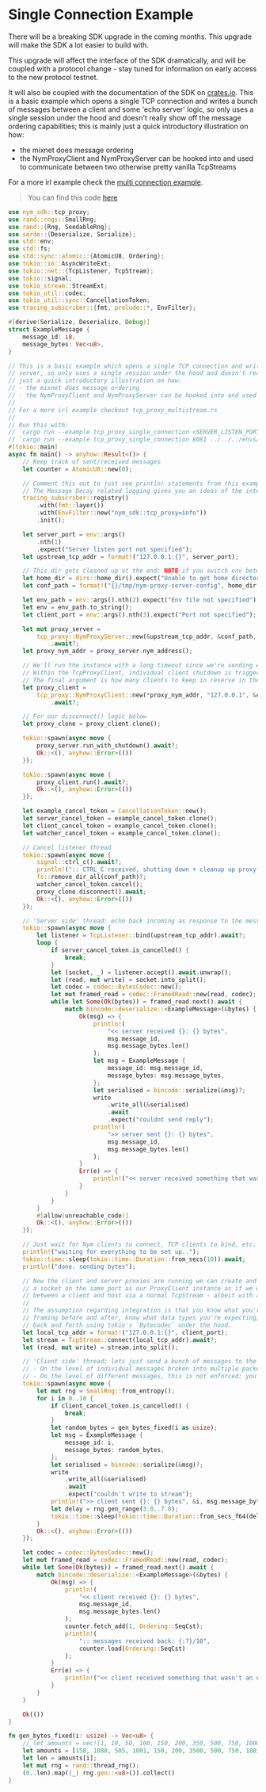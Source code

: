 # Single Connection Example

<Callout type="warning">There will be a breaking SDK upgrade in the coming months. This upgrade will make the SDK a lot easier to build with.

This upgrade will affect the interface of the SDK dramatically, and will be coupled with a protocol change - stay tuned for information on early access to the new protocol testnet.

It will also be coupled with the documentation of the SDK on [crates.io](https://crates.io/).
</Callout>
This is a basic example which opens a single TCP connection and writes a bunch of messages between a client and some 'echo server' logic, so only uses a single session under the hood and doesn't really show off the message ordering capabilities; this is mainly just a quick introductory illustration on how:
- the mixnet does message ordering
- the NymProxyClient and NymProxyServer can be hooked into and used to communicate between two otherwise pretty vanilla TcpStreams

For a more irl example check the [multi connection example](./multiconn).

> You can find this code [here](https://github.com/nymtech/nym/blob/develop/sdk/rust/nym-sdk/examples/tcp_proxy_single_connection.rs)

```rust
use nym_sdk::tcp_proxy;
use rand::rngs::SmallRng;
use rand::{Rng, SeedableRng};
use serde::{Deserialize, Serialize};
use std::env;
use std::fs;
use std::sync::atomic::{AtomicU8, Ordering};
use tokio::io::AsyncWriteExt;
use tokio::net::{TcpListener, TcpStream};
use tokio::signal;
use tokio_stream::StreamExt;
use tokio_util::codec;
use tokio_util::sync::CancellationToken;
use tracing_subscriber::{fmt, prelude::*, EnvFilter};

#[derive(Serialize, Deserialize, Debug)]
struct ExampleMessage {
    message_id: i8,
    message_bytes: Vec<u8>,
}

// This is a basic example which opens a single TCP connection and writes a bunch of messages between a client and an echo
// server, so only uses a single session under the hood and doesn't really show off the message ordering capabilities; this is mainly
// just a quick introductory illustration on how:
// - the mixnet does message ordering
// - the NymProxyClient and NymProxyServer can be hooked into and used to communicate between two otherwise pretty vanilla TcpStreams
//
// For a more irl example checkout tcp_proxy_multistream.rs
//
// Run this with:
// `cargo run --example tcp_proxy_single_connection <SERVER_LISTEN_PORT> <ENV_FILE_PATH> <CLIENT_LISTEN_PATH>` e.g.
// `cargo run --example tcp_proxy_single_connection 8081 ../../../envs/canary.env 8080 `
#[tokio::main]
async fn main() -> anyhow::Result<()> {
    // Keep track of sent/received messages
    let counter = AtomicU8::new(0);

    // Comment this out to just see println! statements from this example, as Nym client logging is very informative but quite verbose.
    // The Message Decay related logging gives you an ideas of the internals of the proxy message ordering. To see the contents of the msg buffer, sphinx packet chunking, etc change the tracing::Level to DEBUG.
    tracing_subscriber::registry()
        .with(fmt::layer())
        .with(EnvFilter::new("nym_sdk::tcp_proxy=info"))
        .init();

    let server_port = env::args()
        .nth(1)
        .expect("Server listen port not specified");
    let upstream_tcp_addr = format!("127.0.0.1:{}", server_port);

    // This dir gets cleaned up at the end: NOTE if you switch env between tests without letting the file do the automatic cleanup, make sure to manually remove this directory up before running again, otherwise your client will attempt to use these keys for the new env
    let home_dir = dirs::home_dir().expect("Unable to get home directory");
    let conf_path = format!("{}/tmp/nym-proxy-server-config", home_dir.display());

    let env_path = env::args().nth(2).expect("Env file not specified");
    let env = env_path.to_string();
    let client_port = env::args().nth(3).expect("Port not specified");

    let mut proxy_server =
        tcp_proxy::NymProxyServer::new(&upstream_tcp_addr, &conf_path, Some(env_path.clone()))
            .await?;
    let proxy_nym_addr = proxy_server.nym_address();

    // We'll run the instance with a long timeout since we're sending everything down the same Tcp connection, so should be using a single session.
    // Within the TcpProxyClient, individual client shutdown is triggered by the timeout.
    // The final argument is how many clients to keep in reserve in the client pool when running the TcpProxy.
    let proxy_client =
        tcp_proxy::NymProxyClient::new(*proxy_nym_addr, "127.0.0.1", &client_port, 5, Some(env), 1)
            .await?;

    // For our disconnect() logic below
    let proxy_clone = proxy_client.clone();

    tokio::spawn(async move {
        proxy_server.run_with_shutdown().await?;
        Ok::<(), anyhow::Error>(())
    });

    tokio::spawn(async move {
        proxy_client.run().await?;
        Ok::<(), anyhow::Error>(())
    });

    let example_cancel_token = CancellationToken::new();
    let server_cancel_token = example_cancel_token.clone();
    let client_cancel_token = example_cancel_token.clone();
    let watcher_cancel_token = example_cancel_token.clone();

    // Cancel listener thread
    tokio::spawn(async move {
        signal::ctrl_c().await?;
        println!(":: CTRL_C received, shutting down + cleanup up proxy server config files");
        fs::remove_dir_all(conf_path)?;
        watcher_cancel_token.cancel();
        proxy_clone.disconnect().await;
        Ok::<(), anyhow::Error>(())
    });

    // 'Server side' thread: echo back incoming as response to the messages sent in the 'client side' thread below
    tokio::spawn(async move {
        let listener = TcpListener::bind(upstream_tcp_addr).await?;
        loop {
            if server_cancel_token.is_cancelled() {
                break;
            }
            let (socket, _) = listener.accept().await.unwrap();
            let (read, mut write) = socket.into_split();
            let codec = codec::BytesCodec::new();
            let mut framed_read = codec::FramedRead::new(read, codec);
            while let Some(Ok(bytes)) = framed_read.next().await {
                match bincode::deserialize::<ExampleMessage>(&bytes) {
                    Ok(msg) => {
                        println!(
                            "<< server received {}: {} bytes",
                            msg.message_id,
                            msg.message_bytes.len()
                        );
                        let msg = ExampleMessage {
                            message_id: msg.message_id,
                            message_bytes: msg.message_bytes,
                        };
                        let serialised = bincode::serialize(&msg)?;
                        write
                            .write_all(&serialised)
                            .await
                            .expect("couldnt send reply");
                        println!(
                            ">> server sent {}: {} bytes",
                            msg.message_id,
                            msg.message_bytes.len()
                        );
                    }
                    Err(e) => {
                        println!("<< server received something that wasn't an example message of {} bytes. error: {}", bytes.len(), e);
                    }
                }
            }
        }
        #[allow(unreachable_code)]
        Ok::<(), anyhow::Error>(())
    });

    // Just wait for Nym clients to connect, TCP clients to bind, etc. If there isn't a client in the pool (or you started it with 0) already then the TcpProxyClient just spins up an ephemeral client itself.
    println!("waiting for everything to be set up..");
    tokio::time::sleep(tokio::time::Duration::from_secs(10)).await;
    println!("done. sending bytes");

    // Now the client and server proxies are running we can create and pipe traffic to/from
    // a socket on the same port as our ProxyClient instance as if we were just communicating
    // between a client and host via a normal TcpStream - albeit with a decent amount of additional latency.
    //
    // The assumption regarding integration is that you know what you're sending, and will do proper
    // framing before and after, know what data types you're expecting, etc; the proxies are just piping bytes
    // back and forth using tokio's `Bytecodec` under the hood.
    let local_tcp_addr = format!("127.0.0.1:{}", client_port);
    let stream = TcpStream::connect(local_tcp_addr).await?;
    let (read, mut write) = stream.into_split();

    // 'Client side' thread; lets just send a bunch of messages to the server with variable delays between them, with an id to keep track of ordering in the printlns; the mixnet only guarantees message delivery, not ordering. You might not be necessarily streaming traffic in this manner IRL, but this example is a good illustration of how messages travel through the mixnet.
    // - On the level of individual messages broken into multiple packets, the Proxy abstraction deals with making sure that everything is sent between the sockets in the corrent order.
    // - On the level of different messages, this is not enforced: you might see in the logs that message 1 arrives at the server and is reconstructed after message 2.
    tokio::spawn(async move {
        let mut rng = SmallRng::from_entropy();
        for i in 0..10 {
            if client_cancel_token.is_cancelled() {
                break;
            }
            let random_bytes = gen_bytes_fixed(i as usize);
            let msg = ExampleMessage {
                message_id: i,
                message_bytes: random_bytes,
            };
            let serialised = bincode::serialize(&msg)?;
            write
                .write_all(&serialised)
                .await
                .expect("couldn't write to stream");
            println!(">> client sent {}: {} bytes", &i, msg.message_bytes.len());
            let delay = rng.gen_range(3.0..7.0);
            tokio::time::sleep(tokio::time::Duration::from_secs_f64(delay)).await;
        }
        Ok::<(), anyhow::Error>(())
    });

    let codec = codec::BytesCodec::new();
    let mut framed_read = codec::FramedRead::new(read, codec);
    while let Some(Ok(bytes)) = framed_read.next().await {
        match bincode::deserialize::<ExampleMessage>(&bytes) {
            Ok(msg) => {
                println!(
                    "<< client received {}: {} bytes",
                    msg.message_id,
                    msg.message_bytes.len()
                );
                counter.fetch_add(1, Ordering::SeqCst);
                println!(
                    ":: messages received back: {:?}/10",
                    counter.load(Ordering::SeqCst)
                );
            }
            Err(e) => {
                println!("<< client received something that wasn't an example message of {} bytes. error: {}", bytes.len(), e);
            }
        }
    }

    Ok(())
}

fn gen_bytes_fixed(i: usize) -> Vec<u8> {
    // let amounts = vec![1, 10, 50, 100, 150, 200, 350, 500, 750, 1000];
    let amounts = [158, 1088, 505, 1001, 150, 200, 3500, 500, 750, 100];
    let len = amounts[i];
    let mut rng = rand::thread_rng();
    (0..len).map(|_| rng.gen::<u8>()).collect()
}
```
